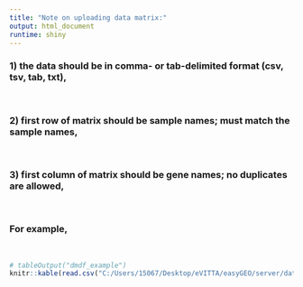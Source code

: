 ```yaml
---
title: "Note on uploading data matrix:"
output: html_document
runtime: shiny
---
```

<!-- rmarkdown::render('data_matrix_page.Rmd', output_file = 'C:/Users/15067/Desktop/eVITTA/easyGEO/server/data_matrix_page.html') -->
### 1) the data should be in comma- or tab-delimited format (csv, tsv, tab, txt),
<br/>
      
### 2) first row of matrix should be sample names; must match the sample names,
<br/>
      
### 3) first column of matrix should be gene names; no duplicates are allowed,
<br/>

### For example,
<br/>

```r
# tableOutput("dmdf_example")
knitr::kable(read.csv("C:/Users/15067/Desktop/eVITTA/easyGEO/server/data_matrix.tsv",header = TRUE, sep = "\t"))
```

